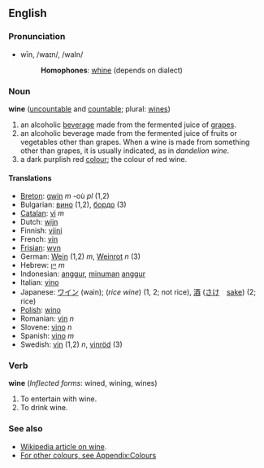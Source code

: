 ==English==
===Pronunciation===
*wīn, /waɪn/, /waIn/
*:'''Homophones''': [[whine]] (depends on dialect)

===Noun===
'''wine''' ([[uncountable]] and [[countable]]; plural: [[wines]])

# an alcoholic [[beverage]] made from the fermented juice of [[grape]]s.
# an alcoholic beverage made from the fermented juice of fruits or vegetables other than grapes. When a wine is made from something other than grapes, it is usually indicated, as in ''dandelion wine''.
# a dark purplish red [[colour]]; the colour of red wine.

====Translations====
*[[Breton]]: [[gwin]] ''m'' -où ''pl'' (1,2)
*Bulgarian: [[вино]] (1,2), [[бордо]] (3)
*[[Catalan]]: [[vi]] ''m''
*Dutch: [[wijn]]
*Finnish: [[viini]]
*French: [[vin]]
*[[Frisian]]: [[wyn]]
*German: [[Wein]] (1,2) ''m'', [[Weinrot]] ''n'' (3)
*Hebrew: [[יין]] ''m''
*Indonesian: [[anggur]], [[minum|minuman]] [[anggur]]
*Italian: [[vino]]
*Japanese: [[ワイン]] (wain); (''rice wine'') (1, 2; not rice), [[酒]] ([[さけ]]　[[sake]]) (2; rice)
*[[Polish]]: [[wino]]
*Romanian: [[vin]] ''n''
*Slovene: [[vino]] ''n''
*Spanish: [[vino]] ''m''
*Swedish: [[vin]] (1,2) ''n'', [[vinröd]] (3)

===Verb===
'''wine''' (''Inflected forms'': wined, wining, wines)

# To entertain with wine.
# To drink wine.

===See also===
*[[w:wine|Wikipedia article on wine]].
*[[Wiktionary_Appendix:Colours|For other colours, see Appendix:Colours]]